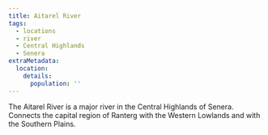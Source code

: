 ```yaml
---
title: Aitarel River
tags:
  - locations
  - river
  - Central Highlands
  - Senera
extraMetadata:
  location:
    details:
      population: ''
---
```



<Stub />

The Aitarel River is a major river in the Central Highlands of Senera. Connects
the capital region of Ranterg with the Western Lowlands and with the Southern
Plains.
